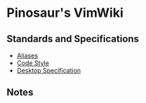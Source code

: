 = Pinosaur's VimWiki =

== Standards and Specifications ==

* [[Aliases]]
* [[Code Style]]
* [[Desktop Specification]]

== Notes ==



